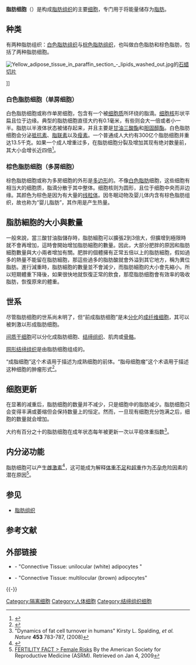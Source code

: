 {{noteTA|G1=生命科学}}

'''脂肪细胞'''（{{lang-en|adipocyte}}）是构成[[脂肪组织|脂肪组织]]的主要[[细胞|细胞]]，专门用于将能量储存为[[脂肪|脂肪]]。

== 种类 ==
有两种脂肪组织：[[白色脂肪组织|白色脂肪组织]]与[[棕色脂肪组织|棕色脂肪组织]]，也叫做白色脂肪和棕色脂肪，包括了两种脂肪细胞。

[[File:Yellow_adipose_tissue_in_paraffin_section_-_lipids_washed_out.jpg|thumb]]的[[石蜡切片|石蜡切片]]</div>]]

=== 白色脂肪细胞（单房细胞） ===
{{Main|白色脂肪组织}}

白色脂肪细胞或称作单房细胞，包含有一个被[[细胞质|细胞质]]所环绕的脂滴。[[细胞核|细胞核]]形状平扁且位于边缘。典型的脂肪细胞直径大约有0.1毫米，有些则会大一倍或者小一半。脂肪以半液体状态被储存起来，并且主要是[[甘油三酸酯|甘油三酸酯]]和[[胆固醇酯|胆固醇酯]]。白色脂肪细胞会分泌[[抵抗素|抵抗素]]、[[脂联素|脂联素]]以及[[瘦素|瘦素]]。一个普通成人大约有300亿个脂肪细胞并重达13.5千克。如果一个成人增重过多，在脂肪细胞分裂及增加其现有绝对数量前，其大小会增长近四倍<ref>{{cite book |author=Pool, Robert |title=Fat: fighting the obesity epidemic |url=https://archive.org/details/fatfightingobesi00pool |publisher=Oxford University Press |location=Oxford [Oxfordshire] |year=2001 |pages= |isbn=0-19-511853-7}}</ref>。

=== 棕色脂肪细胞（多房细胞） ===
{{Main|棕色脂肪组织}}

棕色脂肪细胞或称为多房细胞的外形是[[多边形|多边形]]的。不像[[白色脂肪|白色脂肪]]细胞，这些细胞有相当大的细胞质，脂滴分散于其中整体。细胞核则为圆形，且位于细胞中央而非边缘。其颜色为棕色是因为有大量的[[线粒体|线粒体]]。因冬眠动物及婴儿体内含有棕色脂肪组织，故也称为“婴儿脂肪”，其作用是产生热量。

== 脂肪細胞的大小與數量 ==
一般來說，當三酸甘油脂儲存時，脂肪細胞可以擴張2到3倍大，但擴增到極限時就不會再增加，這時會開始增加脂肪細胞的數量。因此，大部分肥胖的原因和脂肪細胞數量與大小兩者增加有關。肥胖的個體擁有正常五倍以上的脂肪細胞，假如過多的熱量不能留在脂肪細胞，那這些過多的脂肪酸就會外溢到其它地方，稱为異位脂肪。進行減重時，脂肪細胞的數量並不會減少，而脂肪細胞的大小會先縮小。所以短期體重下降後，如果很快地就恢復正常的飲食，那麼脂肪细胞會有效率的吸收脂肪，恢復原來的體重。

== 世系 ==
尽管脂肪细胞的世系尚未明了，但“前成脂肪细胞”是未[[分化|分化]]的[[成纤维细胞|成纤维细胞]]，其可以被刺激以形成脂肪细胞。

[[间质干细胞|间质干细胞]]可以分化成脂肪细胞、[[结缔组织|结缔组织]]、肌肉或[[骨骼|骨骼]]。

[[网形结缔组织|网形结缔组织]]是由脂肪细胞组成的。

“成脂细胞”这个术语用于描述为成熟细胞的前体。“脂母细胞瘤”这个术语用于描述这种细胞的肿瘤形式<ref name="pmid18528880">{{cite journal |author=Hong R, Choi DY, Do NY, Lim SC |title=Fine-needle aspiration cytology of a lipoblastoma: a case report |journal=Diagn. Cytopathol. |volume=36 |issue=7 |pages=508–11 |pmid=18528880 |doi=10.1002/dc.20826|date=July 2008}}</ref>。

== 细胞更新 ==
在显著的减重后，脂肪细胞的数量并不减少，只是细胞中的脂肪减少。脂肪细胞只会变得丰满或萎缩但会保持数量上的恒定。然而，一旦现有细胞充分饱满之后，细胞的数量就会增加。

大约有百分之十的脂肪细胞在成年状态每年被更新一次以平稳体重指数<ref>"Dynamics of fat cell turnover in humans" Kirsty L. Spalding, ''et al.'' ''Nature''  '''453''' 783-787, (2008)</ref>。

== 内分泌功能 ==
脂肪细胞可以产生[[雌激素|雌激素]]<ref>{{cite journal |author=Nelson LR, Bulun SE |title = Estrogen production and action |journal=J. Am. Acad. Dermatol. |volume=45 |issue=3 Suppl |pages=S116–24 |pmid=11511861 |doi= 10.1067/mjd.2001.117432 |url=|date=September 2001}}</ref>，这可能成为解释[[体重不足|体重不足]]和[[超重|超重]]作为[[不孕|不孕]]危险因素的潜在原因<ref name=asrm-risks>[http://www.protectyourfertility.com/femalerisks.html FERTILITY FACT > Female Risks] {{webarchive|url=https://web.archive.org/web/20070922184324/http://www.protectyourfertility.com/femalerisks.html |date=2007-09-22 }} By the American Society for Reproductive Medicine (ASRM). Retrieved on Jan 4, 2009</ref>。

== 参见 ==
* [[脂肪组织|脂肪组织]]

== 参考文献 ==
{{Reflist|2}}

== 外部链接 ==
* {{BUHistology|08201loa}} - "Connective Tissue: unilocular (white) adipocytes "
* {{BUHistology|04901lob}} - "Connective Tissue: multilocular (brown) adipocytes"
{{-}}
{{结缔组织}}
{{Germ layer}}

{{Authority control}}
[[Category:隔离细胞|Category:隔离细胞]]
[[Category:人体细胞|Category:人体细胞]]
[[Category:结缔组织细胞|Category:结缔组织细胞]]